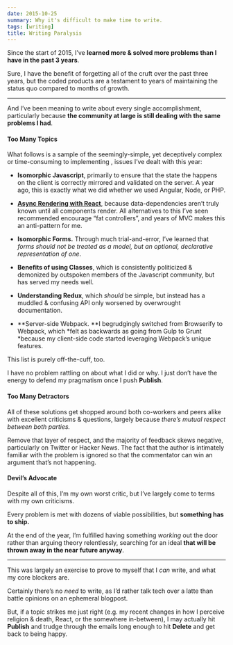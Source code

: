 ```yaml
---
date: 2015-10-25
summary: Why it's difficult to make time to write.
tags: [writing]
title: Writing Paralysis
---
```


Since the start of 2015, I’ve **learned more & solved more problems than I have in the past 3 years**.

Sure, I have the benefit of forgetting all of the cruft over the past three years, but the coded products are a testament to years of maintaining the status quo compared to months of growth.

---

And I’ve been meaning to write about every single accomplishment, particularly because **the community at large is still dealing with the same problems I had**.

#### Too Many Topics

What follows is a sample of the seemingly-simple, yet deceptively complex or time-consuming to implementing , issues I’ve dealt with this year:

- **Isomorphic Javascript**, primarily to ensure that the state the happens on the client is correctly mirrored and validated on the server. A year ago, this is exactly what we did whether we used Angular, Node, or PHP.

- [**Async Rendering with React**](https://github.com/ericclemmons/react-resolver), because data-dependencies aren’t truly known until all components render. All alternatives to this I’ve seen recommended encourage “fat controllers”, and years of MVC makes this an anti-pattern for me.

- **Isomorphic Forms.** Through much trial-and-error, I’ve learned that _forms should not be treated as a model, but an optional, declarative representation of one_.

- **Benefits of using Classes**, which is consistently politicized & demonized by outspoken members of the Javascript community, but has served my needs well.

- **Understanding Redux**, which _should_ be simple, but instead has a muddled & confusing API only worsened by overwrought documentation.

- **Server-side Webpack. **I begrudgingly switched from Browserify to Webpack, which *felt as backwards as going from Gulp to Grunt *because my client-side code started leveraging Webpack’s unique features.

This list is purely off-the-cuff, too.

I have no problem rattling on about what I did or why. I just don’t have the energy to defend my pragmatism once I push **Publish**.

#### Too Many Detractors

All of these solutions get shopped around both co-workers and peers alike with excellent criticisms & questions, largely because _there’s mutual respect between both parties._

Remove that layer of respect, and the majority of feedback skews negative, particularly on Twitter or Hacker News. The fact that the author is intimately familiar with the problem is ignored so that the commentator can win an argument that’s not happening.

#### Devil’s Advocate

Despite all of this, I’m my own worst critic, but I’ve largely come to terms with my own criticisms.

Every problem is met with dozens of viable possibilities, but **something has to ship.**

At the end of the year, I’m fulfilled having something _working_ out the door rather than arguing theory relentlessly, searching for an ideal **that will be thrown away in the near future anyway**.

---

This was largely an exercise to prove to myself that I _can_ write, and what my core blockers are.

Certainly there’s no _need_ to write, as I’d rather talk tech over a latte than battle opinions on an ephemeral blogpost.

But, if a topic strikes me just right (e.g. my recent changes in how I perceive religion & death, React, or the somewhere in-between), I may actually hit **Publish** and trudge through the emails long enough to hit **Delete** and get back to being happy.
